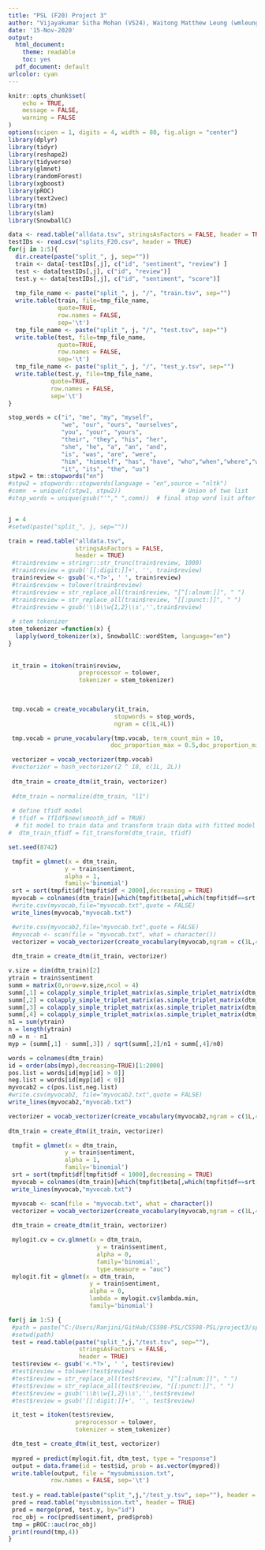 ```yaml
---
title: "PSL (F20) Project 3"
author: "Vijayakumar Sitha Mohan (VS24), Waitong Matthew Leung (wmleung2)"
date: '15-Nov-2020'
output:
  html_document: 
    theme: readable
    toc: yes
  pdf_document: default
urlcolor: cyan
---
```


```r
knitr::opts_chunk$set(
	echo = TRUE,
	message = FALSE,
	warning = FALSE
)
options(scipen = 1, digits = 4, width = 80, fig.align = "center")
library(dplyr) 
library(tidyr) 
library(reshape2)
library(tidyverse)
library(glmnet)
library(randomForest)
library(xgboost)
library(pROC)
library(text2vec)
library(tm)
library(slam)
library(SnowballC)
```

```r
data <- read.table("alldata.tsv", stringsAsFactors = FALSE, header = TRUE)
testIDs <- read.csv("splits_F20.csv", header = TRUE)
for(j in 1:5){
  dir.create(paste("split_", j, sep=""))
  train <- data[-testIDs[,j], c("id", "sentiment", "review") ]
  test <- data[testIDs[,j], c("id", "review")]
  test.y <- data[testIDs[,j], c("id", "sentiment", "score")]
  
  tmp_file_name <- paste("split_", j, "/", "train.tsv", sep="")
  write.table(train, file=tmp_file_name, 
              quote=TRUE, 
              row.names = FALSE,
              sep='\t')
  tmp_file_name <- paste("split_", j, "/", "test.tsv", sep="")
  write.table(test, file=tmp_file_name, 
              quote=TRUE, 
              row.names = FALSE,
              sep='\t')
  tmp_file_name <- paste("split_", j, "/", "test_y.tsv", sep="")
  write.table(test.y, file=tmp_file_name, 
            quote=TRUE, 
            row.names = FALSE,
            sep='\t')
}
```

```r
stop_words = c("i", "me", "my", "myself", 
               "we", "our", "ours", "ourselves", 
               "you", "your", "yours", 
               "their", "they", "his", "her", 
               "she", "he", "a", "an", "and",
               "is", "was", "are", "were", 
               "him", "himself", "has", "have", "who","when","where","why",
               "it", "its", "the", "us")
stpw2 = tm::stopwords("en")
#stpw2 = stopwords::stopwords(language = "en",source = "nltk")                   # tm package stop word list; tokenizer package has the same name function
#comn  = unique(c(stpw1, stpw2))                 # Union of two list
#stop_words = unique(gsub("'"," ",comn))  # final stop word lsit after removing punctuation

```


```r
```


```r
j = 4
#setwd(paste("split_", j, sep=""))

train = read.table("alldata.tsv",
                   stringsAsFactors = FALSE,
                   header = TRUE)
 #train$review = stringr::str_trunc(train$review, 1000)
 #train$review = gsub('[[:digit:]]+', '', train$review)
 train$review <- gsub('<.*?>', ' ', train$review)
 #train$review = tolower(train$review)
 #train$review = str_replace_all(train$review, "[^[:alnum:]]", " ")
 #train$review = str_replace_all(train$review, "[[:punct:]]", " ")
 #train$review = gsub('\\b\\w{1,2}\\s','',train$review)
 
 # stem tokenizer 
stem_tokenizer =function(x) {
  lapply(word_tokenizer(x), SnowballC::wordStem, language="en")
}
 
 
 it_train = itoken(train$review,
                    preprocessor = tolower, 
                    tokenizer = stem_tokenizer)
 

 
 tmp.vocab = create_vocabulary(it_train, 
                              stopwords = stop_words, 
                              ngram = c(1L,4L))

 tmp.vocab = prune_vocabulary(tmp.vocab, term_count_min = 10,
                             doc_proportion_max = 0.5,doc_proportion_min = 0.001)

 vectorizer = vocab_vectorizer(tmp.vocab)
 #vectorizer = hash_vectorizer(2 ^ 18, c(1L, 2L))
 
 dtm_train = create_dtm(it_train, vectorizer)
 
 #dtm_train = normalize(dtm_train, "l1")
 
 # define tfidf model
 # tfidf = TfIdf$new(smooth_idf = TRUE)
  # fit model to train data and transform train data with fitted model
#  dtm_train_tfidf = fit_transform(dtm_train, tfidf)

```


```r
set.seed(8742)

 tmpfit = glmnet(x = dtm_train, 
                y = train$sentiment, 
                alpha = 1,
                family='binomial')
 srt = sort(tmpfit$df[tmpfit$df < 2000],decreasing = TRUE)
 myvocab = colnames(dtm_train)[which(tmpfit$beta[,which(tmpfit$df==srt[1])] != 0)]
 #write.csv(myvocab,file="myvocab.txt",quote = FALSE)
 write_lines(myvocab,"myvocab.txt")
```



```r
 #write.csv(myvocab2,file="myvocab.txt",quote = FALSE)
 #myvocab <- scan(file = "myvocab.txt", what = character())
 vectorizer = vocab_vectorizer(create_vocabulary(myvocab,ngram = c(1L,4L)))
 
 dtm_train = create_dtm(it_train, vectorizer)
```



```r
v.size = dim(dtm_train)[2]
ytrain = train$sentiment
summ = matrix(0,nrow=v.size,ncol = 4)
summ[,1] = colapply_simple_triplet_matrix(as.simple_triplet_matrix(dtm_train[ytrain==1,]),mean)
summ[,2] = colapply_simple_triplet_matrix(as.simple_triplet_matrix(dtm_train[ytrain==1,]),var)
summ[,3] = colapply_simple_triplet_matrix(as.simple_triplet_matrix(dtm_train[ytrain==0,]),mean)
summ[,4] = colapply_simple_triplet_matrix(as.simple_triplet_matrix(dtm_train[ytrain==0,]),var)
n1 = sum(ytrain)
n = length(ytrain)
n0 = n - n1
myp = (summ[,1] - summ[,3]) / sqrt(summ[,2]/n1 + summ[,4]/n0)

```

```r
words = colnames(dtm_train)
id = order(abs(myp),decreasing=TRUE)[1:2000]
pos.list = words[id[myp[id] > 0]]
neg.list = words[id[myp[id] < 0]]
myvocab2 = c(pos.list,neg.list)
#write.csv(myvocab2, file="myvocab2.txt",quote = FALSE)
write_lines(myvocab2,"myvocab.txt")
```

```r

vectorizer = vocab_vectorizer(create_vocabulary(myvocab2,ngram = c(1L,4L)))
 
dtm_train = create_dtm(it_train, vectorizer)
```

```r
 tmpfit = glmnet(x = dtm_train, 
                y = train$sentiment, 
                alpha = 1,
                family='binomial')
 srt = sort(tmpfit$df[tmpfit$df < 1000],decreasing = TRUE)
 myvocab = colnames(dtm_train)[which(tmpfit$beta[,which(tmpfit$df==srt[1])] != 0)]
 write_lines(myvocab,"myvocab.txt")
```


```r
 myvocab <- scan(file = "myvocab.txt", what = character())
 vectorizer = vocab_vectorizer(create_vocabulary(myvocab,ngram = c(1L,4L)))
 
 dtm_train = create_dtm(it_train, vectorizer)

 mylogit.cv = cv.glmnet(x = dtm_train, 
                         y = train$sentiment, 
                         alpha = 0,
                         family='binomial', 
                         type.measure = "auc")
 mylogit.fit = glmnet(x = dtm_train, 
                       y = train$sentiment, 
                       alpha = 0,
                       lambda = mylogit.cv$lambda.min, 
                       family='binomial')

```



```r

for(j in 1:5) {
 #path = paste("C:/Users/Ranjini/GitHub/CS598-PSL/CS598-PSL/project3/split_", j, sep="")
 #setwd(path)
 test = read.table(paste("split_",j,"/test.tsv", sep=""),
                    stringsAsFactors = FALSE,
                    header = TRUE)
 test$review <- gsub('<.*?>', ' ', test$review)
 #test$review = tolower(test$review)
 #test$review = str_replace_all(test$review, "[^[:alnum:]]", " ")
 #test$review = str_replace_all(test$review, "[[:punct:]]", " ")
 #test$review = gsub('\\b\\w{1,2}\\s','',test$review)
 #test$review = gsub('[[:digit:]]+', '', test$review)

 it_test = itoken(test$review,
                   preprocessor = tolower, 
                   tokenizer = stem_tokenizer)

 dtm_test = create_dtm(it_test, vectorizer)
 
 mypred = predict(mylogit.fit, dtm_test, type = "response")
 output = data.frame(id = test$id, prob = as.vector(mypred))
 write.table(output, file = "mysubmission.txt", 
            row.names = FALSE, sep='\t')
  
 test.y = read.table(paste("split_",j,"/test_y.tsv", sep=""), header = TRUE)
 pred = read.table("mysubmission.txt", header = TRUE)
 pred = merge(pred, test.y, by="id")
 roc_obj = roc(pred$sentiment, pred$prob)
 tmp = pROC::auc(roc_obj)
 print(round(tmp,4))
}
```

```r

```

